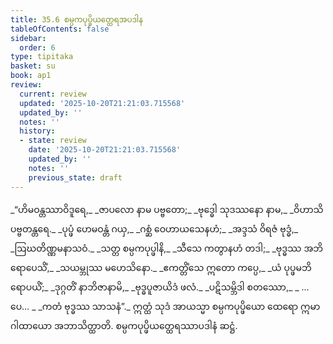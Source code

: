 ```yaml
---
title: 35.6 စမ္ပကပုပ္ဖိယတ္ထေရအပဒါန
tableOfContents: false
sidebar:
  order: 6
type: tipitaka
basket: su
book: ap1
review:
  current: review
  updated: '2025-10-20T21:21:03.715568'
  updated_by: ''
  notes: ''
  history:
  - state: review
    date: '2025-10-20T21:21:03.715568'
    updated_by: ''
    notes: ''
    previous_state: draft
---
```



<DynamicBreadcrumb />


<ReviewStatus review={frontmatter.review} showDetails={true} />

<HypothesisAnnotation frontmatter={frontmatter} />

<Division number="39" book="ap1" e="ch" v="20" p="321">

<Paragraph number="3929" type="verses" book="ap1">
_“ဟိမဝန္တဿာဝိဒူရေ,_  
_ဇာပလော နာမ ပဗ္ဗတော;_  
_ဗုဒ္ဓေါ သုဒဿနော နာမ,_  
_ဝိဟာသိ ပဗ္ဗတန္တရေ._  

</Paragraph>

</Division>
<Division number="40" book="ap1" e="ch" v="20" p="321">

<Paragraph number="3930" type="verses" book="ap1">
_ပုပ္ဖံ ဟေမဝန္တံ ဂယှ,_  
_ဂစ္ဆံ ဝေဟာယသေနဟံ;_  
_အဒ္ဒသံ ဝိရဇံ ဗုဒ္ဓံ,_  
_ဩဃတိဏ္ဏမနာသဝံ._  

</Paragraph>

</Division>
<Division number="41" book="ap1" e="ch" v="20" p="322">

<Paragraph number="3931" type="verses" book="ap1">
_သတ္တ စမ္ပကပုပ္ဖါနိ,_  
_သီသေ ကတွာနဟံ တဒါ;_  
_ဗုဒ္ဓဿ အဘိရောပေသိံ,_  
_သယမ္ဘုဿ မဟေသိနော._  

</Paragraph>

</Division>
<Division number="42" book="ap1" e="ch" v="20" p="322">

<Paragraph number="3932" type="verses" book="ap1">
_ဧကတ္တိံသေ ဣတော ကပ္ပေ,_  
_ယံ ပုပ္ဖမဘိရောပယိံ;_  
_ဒုဂ္ဂတိံ နာဘိဇာနာမိ,_  
_ဗုဒ္ဓပူဇာယိဒံ ဖလံ._  

</Paragraph>

</Division>
<Division number="43" book="ap1" e="ch" v="20" p="322">

<Paragraph number="3933" type="verses" book="ap1">
_ပဋိသမ္ဘိဒါ စတဿော,_  
_ …ပေ… _  
_ကတံ ဗုဒ္ဓဿ သာသနံ”._  

</Paragraph>

<Paragraph number="3934" book="ap1">
ဣတ္ထံ သုဒံ အာယသ္မာ စမ္ပကပုပ္ဖိယော ထေရော ဣမာ ဂါထာယော အဘာသိတ္ထာတိ.

</Paragraph>
</Division>

<Paragraph number="3935" type="center" book="ap1">
စမ္ပကပုပ္ဖိယတ္ထေရဿာပဒါနံ ဆဋ္ဌံ.
</Paragraph>